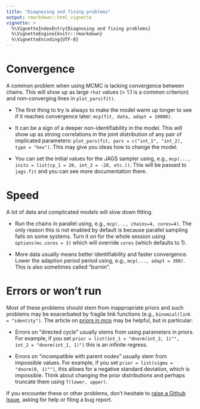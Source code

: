 ```yaml
---
title: "Diagnosing and fixing problems"
output: rmarkdown::html_vignette
vignette: >
  %\VignetteIndexEntry{Diagnosing and fixing problems}
  %\VignetteEngine{knitr::rmarkdown}
  %\VignetteEncoding{UTF-8}
---
```



# Convergence
A common problem when using MCMC is lacking convergence between chains. This will show up as large `rhat` values (> 1.1 is a common criterion) and non-converging lines in `plot_pars(fit)`.

* The first thing to try is always to make the model warm up longer to see if it reaches convergence later: `mcp(fit, data, adapt = 10000)`.

* It can be a sign of a deeper non-identifiability in the model. This will show up as strong correlations in the joint distribution of any pair of implicated parameters: `plot_pars(fit, pars = c("int_1", "int_2), type = "hex")`. This may give you ideas how to change the model.

* You can set the initial values for the JAGS sampler using, e.g., `mcp(..., inits = list(cp_1 = 20, int_2 = -20, etc.))`. This will be passed to `jags.fit` and you can see more documentation there.


# Speed
A lot of data and complicated models will slow down fitting.

* Run the chains in parallel using, e.g., `mcp(..., chains=4, cores=4)`. The only reason this is not enabled by default is because parallel sampling fails on some systems. Turn it on for the whole session using `options(mc.cores = 3)` which will override `cores` (which defaults to 1).

* More data usually means better identifiability and faster convergence. Lower the adaption period period using, e.g., `mcp(..., adapt = 300)`. This is also sometimes called "burnin".



# Errors or won't run
Most of these problems should stem from inappropriate priors and such problems may be exacerbated by fragile link functions (e.g., `binomial(link = "identity")`. The article on [priors in mcp](https://lindeloev.github.io/mcp/articles/priors.html) may be helpful, but in particular:

 * Errors on "directed cycle" usually stems from using parameters in priors. For example, if you set `prior = list(int_1 = "dnorm(int_2, 1)"", int_2 = "dnorm(int_1, 1)")` this is an infinite regress.

 * Errors on "incompatible with parent nodes" usually stem from impossible values. For example, if you set `prior = list(sigma = "dnorm(0, 1)"")`, this allows for a negative standard deviation, which is impossible. Think about changing the prior distributions and perhaps truncate them using `T(lower, upper)`.


If you encounter these or other problems, don't hesitate to [raise a Github Issue](https://github.com/lindeloev/mcp/issues), asking for help or filing a bug report.
